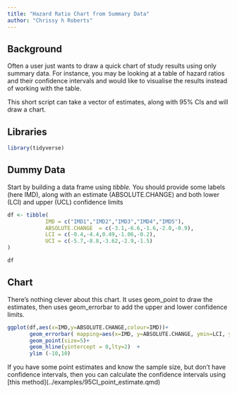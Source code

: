 ```yaml
---
title: "Hazard Ratio Chart from Summary Data"
author: "Chrissy h Roberts"
---
```


## Background

Often a user just wants to draw a quick chart of study results using only summary data. For instance, you may be looking at a table of hazard ratios and their confidence intervals and would like to visualise the results instead of working with the table.

This short script can take a vector of estimates, along with 95% CIs and will draw a chart.

## Libraries

```r
library(tidyverse)
```

## Dummy Data

Start by building a data frame using *tibble.* You should provide some labels (here IMD), along with an estimate (ABSOLUTE.CHANGE) and both lower (LCI) and upper (UCL) confidence limits

```r

df <- tibble( 
            IMD = c("IMD1","IMD2","IMD3","IMD4","IMD5"),
            ABSOLUTE.CHANGE  = c(-3.1,-6.6,-1.6,-2.0,-0.9),
            LCI = c(-0.4,-4.4,0.49,-1.06,-0.2),
            UCI = c(-5.7,-8.8,-3.62,-2.9,-1.5)
)

df
```


## Chart

There's nothing clever about this chart. It uses geom_point to draw the estimates, then uses geom_errorbar to add the upper and lower confidence limits.

```r
ggplot(df,aes(x=IMD,y=ABSOLUTE.CHANGE,colour=IMD))+
       geom_errorbar( mapping=aes(x=IMD, y=ABSOLUTE.CHANGE, ymin=LCI, ymax=UCI), width=0.1, linewidth=1)+
       geom_point(size=5)+
       geom_hline(yintercept = 0,lty=2)  +
       ylim (-10,10)
```

If you have some point estimates and know the sample size, but don't have confidence intervals, then you can calculate the confidence intervals using \[this method\](../examples/95CI_point_estimate.qmd)
